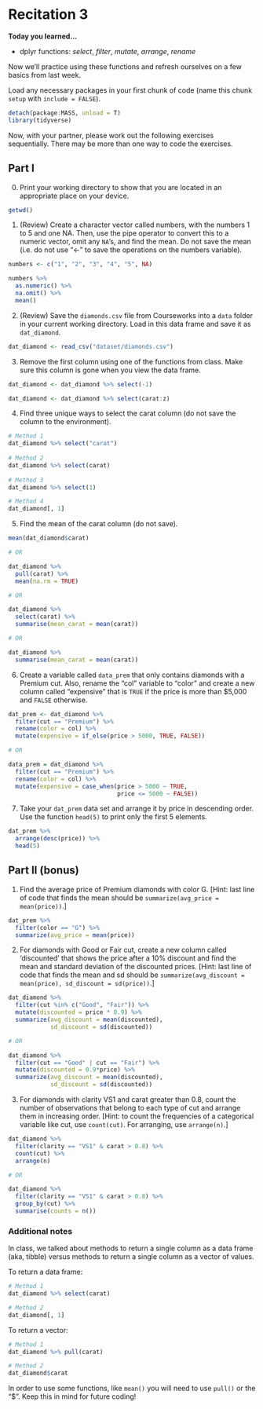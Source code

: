 # Recitation 3

__Today you learned...__

* dplyr functions: _select_, _filter_, _mutate_, _arrange_, _rename_

Now we'll practice using these functions and refresh ourselves on a few basics from last week.

Load any necessary packages in your first chunk of code (name this chunk `setup` with `include = FALSE`).

```r
detach(package:MASS, unload = T)
library(tidyverse)
```

Now, with your partner, please work out the following exercises sequentially. There may be more than one way to code the exercises.

## Part I

0. Print your working directory to show that you are located in an appropriate place on your device.

```r
getwd()
```

1. (Review) Create a character vector called numbers, with the numbers 1 to 5 and one NA. Then, use the pipe operator to convert this to a numeric vector, omit any `NA`’s, and find the mean. Do not save the mean (i.e. do not use "<-" to save the operations on the numbers variable).

```r
numbers <- c("1", "2", "3", "4", "5", NA)

numbers %>% 
  as.numeric() %>% 
  na.omit() %>% 
  mean()
```

2. (Review) Save the `diamonds.csv` file from Courseworks into a `data` folder in your current working directory. Load in this data frame and save it as `dat_diamond`.

```r
dat_diamond <- read_csv("dataset/diamonds.csv")
```

3. Remove the first column using one of the functions from class. Make sure this column is gone when you view the data frame.

```r
dat_diamond <- dat_diamond %>% select(-1)

dat_diamond <- dat_diamond %>% select(carat:z)
```

4. Find three unique ways to select the carat column (do not save the column to the environment).

```r
# Method 1
dat_diamond %>% select("carat")
  
# Method 2
dat_diamond %>% select(carat)
  
# Method 3
dat_diamond %>% select(1)

# Method 4
dat_diamond[, 1]
```

5. Find the mean of the carat column (do not save).

```r
mean(dat_diamond$carat)

# OR

dat_diamond %>% 
  pull(carat) %>% 
  mean(na.rm = TRUE)

# OR

dat_diamond %>% 
  select(carat) %>% 
  summarise(mean_carat = mean(carat))

# OR

dat_diamond %>% 
  summarise(mean_carat = mean(carat))
```

6. Create a variable called `data_prem` that only contains diamonds with a Premium cut. Also, rename the "col" variable to "color" and create a new column called "expensive" that is `TRUE` if the price is more than $5,000 and `FALSE` otherwise.

```r
dat_prem <- dat_diamond %>% 
  filter(cut == "Premium") %>% 
  rename(color = col) %>% 
  mutate(expensive = if_else(price > 5000, TRUE, FALSE))

# OR

data_prem = dat_diamond %>% 
  filter(cut == "Premium") %>% 
  rename(color = col) %>% 
  mutate(expensive = case_when(price > 5000 ~ TRUE, 
                               price <= 5000 ~ FALSE))
```

7. Take your `dat_prem` data set and arrange it by price in descending order. Use the function `head(5)` to print only the first 5 elements.

```r
dat_prem %>% 
  arrange(desc(price)) %>% 
  head(5)
```

## Part II (bonus)

1. Find the average price of Premium diamonds with color G. [Hint: last line of code that finds the mean should be `summarize(avg_price = mean(price))`.]

```r
dat_prem %>% 
  filter(color == "G") %>% 
  summarize(avg_price = mean(price))
```

2. For diamonds with Good or Fair cut, create a new column called ‘discounted’ that shows the price after a 10% discount and find the mean and standard deviation of the discounted prices. [Hint: last line of code that finds the mean and sd should be `summarize(avg_discount = mean(price), sd_discount = sd(price))`.]

```r
dat_diamond %>% 
  filter(cut %in% c("Good", "Fair")) %>% 
  mutate(discounted = price * 0.9) %>% 
  summarize(avg_discount = mean(discounted),
            sd_discount = sd(discounted))

# OR

dat_diamond %>% 
  filter(cut == "Good" | cut == "Fair") %>% 
  mutate(discounted = 0.9*price) %>% 
  summarize(avg_discount = mean(discounted), 
            sd_discount = sd(discounted))
```

3. For diamonds with clarity VS1 and carat greater than 0.8, count the number of observations that belong to each type of cut and arrange them in increasing order. [Hint: to count the frequencies of a categorical variable like cut, use `count(cut)`. For arranging, use `arrange(n)`.]

```r
dat_diamond %>% 
  filter(clarity == "VS1" & carat > 0.8) %>% 
  count(cut) %>% 
  arrange(n)

# OR

dat_diamond %>% 
  filter(clarity == "VS1" & carat > 0.8) %>% 
  group_by(cut) %>% 
  summarise(counts = n())
```

### Additional notes

In class, we talked about methods to return a single column as a data frame (aka, tibble) versus methods to return a single column as a vector of values. 

To return a data frame:

```r
# Method 1
dat_diamond %>% select(carat)

# Method 2
dat_diamond[, 1]
```

To return a vector:

```r
# Method 1
dat_diamond %>% pull(carat)

# Method 2
dat_diamond$carat
```

In order to use some functions, like `mean()` you will need to use `pull()` or the "$". Keep this in mind for future coding!
